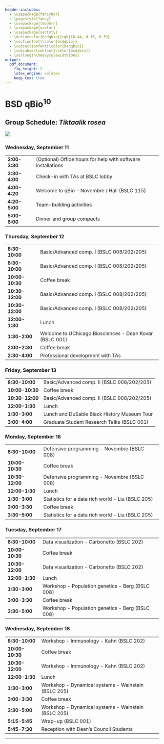 ```yaml
---
header-includes:
  - \usepackage{fancyhdr}
  - \pagestyle{fancy}
  - \usepackage{lmodern}
  - \usepackage{xcolor}
  - \usepackage{sectsty}
  - \definecolor{bsdqbio}{rgb}{0.44, 0.16, 0.39}
  - \sectionfont{\color{bsdqbio}}
  - \subsectionfont{\color{bsdqbio}}
  - \subsubsectionfont{\color{bsdqbio}}
  - \setlength\heavyrulewidth{0ex}
output:
  pdf_document:
    fig_height: 2
    latex_engine: xelatex
    keep_tex: true
---
```

# BSD qBio$^{10}$ 

## Group Schedule: *Tiktaalik rosea*
 ![](https://github.com/StefanoAllesina/BSD-QBio5/raw/master/logo_group/Tiktaalik_roseae.png)     

### Wednesday, September 11 

------------------    --------------------------------------------------------------
**2:00-3:30**         (Optional) Office hours for help with software installations  
**3:30-4:00**         Check-in with TAs at BSLC lobby                               
**4:00-4:20**         Welcome to qBio - Novembre / Hall (BSLC 115)                  
**4:20-5:00**         Team-building activities                                      
**5:00-6:00**         Dinner and group compacts                                     
------------------    --------------------------------------------------------------

### Thursday, September 12 

------------------    --------------------------------------------------------------
**8:30-10:00**        Basic/Advanced comp. I (BSLC 008/202/205)                     
**8:30-10:00**        Basic/Advanced comp. I (BSLC 008/202/205)                     
**10:00-10:30**       Coffee break                                                  
**10:30-12:00**       Basic/Advanced comp. I (BSLC 008/202/205)                     
**10:30-12:00**       Basic/Advanced comp. I (BSLC 008/202/205)                     
**12:00-1:30**        Lunch                                                         
**1:30-2:00**         Welcome to UChicago Biosciences - Dean Kovar (BSLC 001)       
**2:00-2:30**         Coffee break                                                  
**2:30-4:00**         Professional development with TAs                             
------------------    --------------------------------------------------------------

### Friday, September 13 

------------------    --------------------------------------------------------------
**8:30-10:00**        Basic/Advanced comp. II (BSLC 008/202/205)                    
**10:00-10:30**       Coffee break                                                  
**10:30-12:00**       Basic/Advanced comp. II (BSLC 008/202/205)                    
**12:00-1:30**        Lunch                                                         
**1:30-3:00**          Lunch and DuSable Black History Museum Tour                  
**3:00-4:00**         Graduate Student Research Talks (BSLC 001)                    
------------------    --------------------------------------------------------------

### Monday, September 16 

------------------    --------------------------------------------------------------
**8:30-10:00**        Defensive programming - Novembre (BSLC 008)                   
**10:00-10:30**       Coffee break                                                  
**10:30-12:00**       Defensive programming - Novembre (BSLC 008)                   
**12:00-1:30**        Lunch                                                         
**1:30-3:00**         Statistics for a data rich world - Liu (BSLC 205)             
**3:00-3:30**         Coffee break                                                  
**3:30-5:00**         Statistics for a data rich world - Liu (BSLC 205)             
------------------    --------------------------------------------------------------

### Tuesday, September 17 

------------------    --------------------------------------------------------------
**8:30-10:00**        Data visualization - Carbonetto (BSLC 202)                    
**10:00-10:30**       Coffee break                                                  
**10:30-12:00**       Data visualization - Carbonetto (BSLC 202)                    
**12:00-1:30**        Lunch                                                         
**1:30-3:00**         Workshop - Population genetics - Berg (BSLC 008)              
**3:00-3:30**         Coffee break                                                  
**3:30-5:00**         Workshop - Population genetics - Berg (BSLC 008)              
------------------    --------------------------------------------------------------

### Wednesday, September 18 

------------------    --------------------------------------------------------------
**8:30-10:00**        Workshop - Immunology - Kahn (BSLC 202)                       
**10:00-10:30**       Coffee break                                                  
**10:30-12:00**       Workshop - Immunology - Kahn (BSLC 202)                       
**12:00-1:30**        Lunch                                                         
**1:30-3:00**         Workshop - Dynamical systems - Weinstein (BSLC 205)           
**3:00-3:30**         Coffee break                                                  
**3:30-5:00**         Workshop - Dynamical systems - Weinstein (BSLC 205)           
**5:15-5:45**         Wrap-up (BSLC 001)                                            
**5:45-7:30**         Reception with Dean's Council Students                        
------------------    --------------------------------------------------------------



-------

